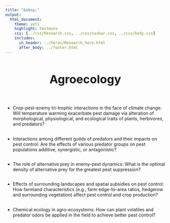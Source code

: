 ```yaml
---
title: "&nbsp;"
output:
  html_document:
    theme: yeti
    highlight: textmate
    css: [../css/Research.css, ../css/navbar.css, ../css/body.css]
    includes:
      in_header: ../heros/Research_hero.html
      after_body: ../footer.html
---
```


<style>
h1 {text-align: center !important; 
   font-weight: bold !important; 
   font-size: 36px !important;
   line-height: 1.5em;}
   
h2 {font-weight: bold !important;} 
   
.External_link{
  border-radius: 5px;
  border: none;
  text-align: center;
  text-decoration: none;
  display: inline-block;
  width: 60px;
}
</style>

# Agroecology

<br>

*	Crop-pest-enemy tri-trophic interactions in the face of climate change: Will temperature warming exacerbate pest damage via alteration of morphological, physiological, and ecological traits of plants, herbivores, and predators?

<div style="height: 0.1em;"></div>

*	Interactions among different guilds of predators and their impacts on pest control: Are the effects of various predator groups on pest populations additive, synergistic, or antagonistic?

<div style="height: 0.1em;"></div>

*	The role of alternative prey in enemy-pest dynamics: What is the optimal density of alternative prey for the greatest pest suppression?

<div style="height: 0.1em;"></div>

*	Effects of surrounding landscapes and spatial subsidies on pest control: How farmland characteristics (e.g., farm edge-to-area ratios, hedgerow and surrounding vegetation) affect pest control and crop production?

<div style="height: 0.1em;"></div>

*	Chemical ecology in agro-ecosystems: How can plant volatiles and predator odors be applied in the field to achieve better pest control?






